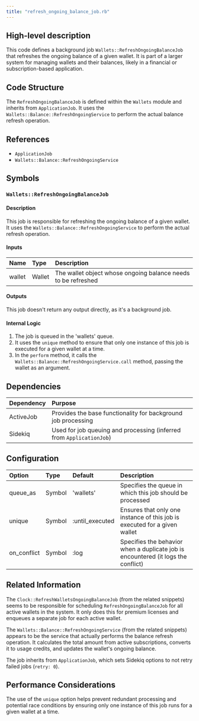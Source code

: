 ```yaml
---
title: "refresh_ongoing_balance_job.rb"
---
```


## High-level description
This code defines a background job `Wallets::RefreshOngoingBalanceJob` that refreshes the ongoing balance of a given wallet. It is part of a larger system for managing wallets and their balances, likely in a financial or subscription-based application.

## Code Structure
The `RefreshOngoingBalanceJob` is defined within the `Wallets` module and inherits from `ApplicationJob`. It uses the `Wallets::Balance::RefreshOngoingService` to perform the actual balance refresh operation.

## References
- `ApplicationJob`
- `Wallets::Balance::RefreshOngoingService`

## Symbols

### `Wallets::RefreshOngoingBalanceJob`
#### Description
This job is responsible for refreshing the ongoing balance of a given wallet. It uses the `Wallets::Balance::RefreshOngoingService` to perform the actual refresh operation.

#### Inputs
| Name | Type | Description |
|:-----|:-----|:------------|
| wallet | Wallet | The wallet object whose ongoing balance needs to be refreshed |

#### Outputs
This job doesn't return any output directly, as it's a background job.

#### Internal Logic
1. The job is queued in the 'wallets' queue.
2. It uses the `unique` method to ensure that only one instance of this job is executed for a given wallet at a time.
3. In the `perform` method, it calls the `Wallets::Balance::RefreshOngoingService.call` method, passing the wallet as an argument.

## Dependencies
| Dependency | Purpose |
|:-----------|:--------|
| ActiveJob | Provides the base functionality for background job processing |
| Sidekiq | Used for job queuing and processing (inferred from `ApplicationJob`) |

## Configuration
| Option | Type | Default | Description |
|:-------|:-----|:--------|:------------|
| queue_as | Symbol | 'wallets' | Specifies the queue in which this job should be processed |
| unique | Symbol | :until_executed | Ensures that only one instance of this job is executed for a given wallet |
| on_conflict | Symbol | :log | Specifies the behavior when a duplicate job is encountered (it logs the conflict) |

## Related Information
The `Clock::RefreshWalletsOngoingBalanceJob` (from the related snippets) seems to be responsible for scheduling `RefreshOngoingBalanceJob` for all active wallets in the system. It only does this for premium licenses and enqueues a separate job for each active wallet.

The `Wallets::Balance::RefreshOngoingService` (from the related snippets) appears to be the service that actually performs the balance refresh operation. It calculates the total amount from active subscriptions, converts it to usage credits, and updates the wallet's ongoing balance.

The job inherits from `ApplicationJob`, which sets Sidekiq options to not retry failed jobs (`retry: 0`).

## Performance Considerations
The use of the `unique` option helps prevent redundant processing and potential race conditions by ensuring only one instance of this job runs for a given wallet at a time.